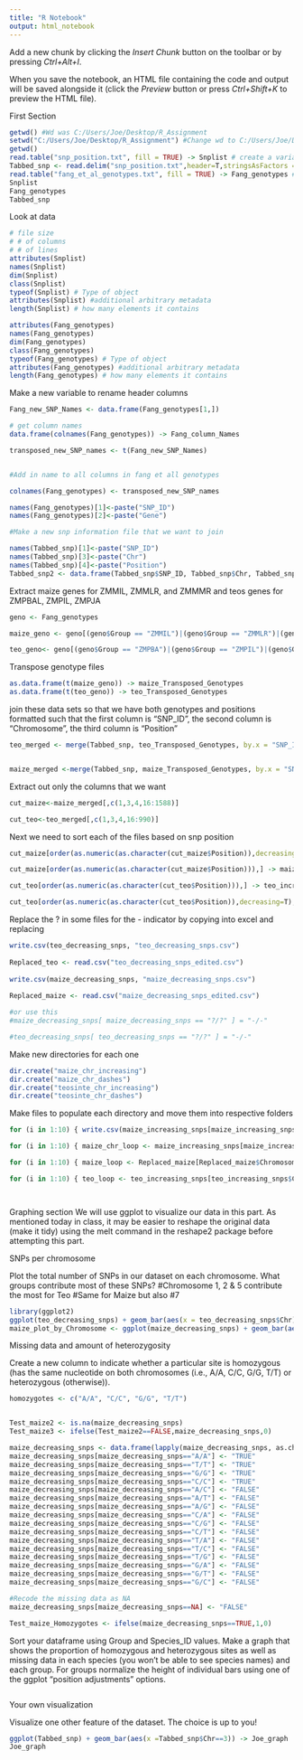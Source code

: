 ---
title: "R Notebook"
output: html_notebook
---

Add a new chunk by clicking the *Insert Chunk* button on the toolbar or by pressing *Ctrl+Alt+I*.

When you save the notebook, an HTML file containing the code and output will be saved alongside it (click the *Preview* button or press *Ctrl+Shift+K* to preview the HTML file).

First Section
```{r}
getwd() #Wd was C:/Users/Joe/Desktop/R_Assignment
setwd("C:/Users/Joe/Desktop/R_Assignment") #Change wd to C:/Users/Joe/Desktop/R_Assignment
getwd()
read.table("snp_position.txt", fill = TRUE) -> Snplist # create a variable titled Snplist for our data
Tabbed_snp <- read.delim("snp_position.txt",header=T,stringsAsFactors = F)
read.table("fang_et_al_genotypes.txt", fill = TRUE) -> Fang_genotypes # create a variable titled Fang_genotypes
Snplist
Fang_genotypes
Tabbed_snp

```

Look at data
```{r}

# file size
# # of columns
# # of lines 
attributes(Snplist)
names(Snplist)
dim(Snplist)
class(Snplist)
typeof(Snplist) # Type of object
attributes(Snplist) #additional arbitrary metadata
length(Snplist) # how many elements it contains

attributes(Fang_genotypes)
names(Fang_genotypes)
dim(Fang_genotypes)
class(Fang_genotypes)
typeof(Fang_genotypes) # Type of object
attributes(Fang_genotypes) #additional arbitrary metadata
length(Fang_genotypes) # how many elements it contains

```

Make a new variable to rename header columns

```{r}
Fang_new_SNP_Names <- data.frame(Fang_genotypes[1,])

# get column names
data.frame(colnames(Fang_genotypes)) -> Fang_column_Names

transposed_new_SNP_names <- t(Fang_new_SNP_Names)


#Add in name to all columns in fang et all genotypes

colnames(Fang_genotypes) <- transposed_new_SNP_names

names(Fang_genotypes)[1]<-paste("SNP_ID")
names(Fang_genotypes)[2]<-paste("Gene")

#Make a new snp information file that we want to join

names(Tabbed_snp)[1]<-paste("SNP_ID")
names(Tabbed_snp)[3]<-paste("Chr")
names(Tabbed_snp)[4]<-paste("Position")
Tabbed_snp2 <- data.frame(Tabbed_snp$SNP_ID, Tabbed_snp$Chr, Tabbed_snp$Position)

```


Extract maize genes for ZMMIL, ZMMLR, and ZMMMR and teos genes for ZMPBAL, ZMPIL, ZMPJA

```{r}
geno <- Fang_genotypes

maize_geno <- geno[(geno$Group == "ZMMIL")|(geno$Group == "ZMMLR")|(geno$Group =="ZMMMR"),]

teo_geno<- geno[(geno$Group == "ZMPBA")|(geno$Group == "ZMPIL")|(geno$Group == "ZMPJA"),]
```


Transpose genotype files

```{r}

as.data.frame(t(maize_geno)) -> maize_Transposed_Genotypes
as.data.frame(t(teo_geno)) -> teo_Transposed_Genotypes

```


join these data sets so that we have both genotypes and positions formatted such that the first column is "SNP_ID", the second column is "Chromosome", the third column is "Position"

```{r}
teo_merged <- merge(Tabbed_snp, teo_Transposed_Genotypes, by.x = "SNP_ID",by.y = "row.names") 


maize_merged <-merge(Tabbed_snp, maize_Transposed_Genotypes, by.x = "SNP_ID",by.y = "row.names") 


```


Extract out only the columns that we want

```{r}
cut_maize<-maize_merged[,c(1,3,4,16:1588)]

cut_teo<-teo_merged[,c(1,3,4,16:990)]
```


Next we need to sort each of the files based on snp position

```{r}
cut_maize[order(as.numeric(as.character(cut_maize$Position)),decreasing = T),] -> maize_decreasing_snps

cut_maize[order(as.numeric(as.character(cut_maize$Position))),] -> maize_increasing_snps 

cut_teo[order(as.numeric(as.character(cut_teo$Position))),] -> teo_increasing_snps

cut_teo[order(as.numeric(as.character(cut_teo$Position)),decreasing=T),] -> teo_decreasing_snps

```


Replace the ? in some files for the - indicator by copying into excel and replacing

```{r}
  
write.csv(teo_decreasing_snps, "teo_decreasing_snps.csv")
  
Replaced_teo <- read.csv("teo_decreasing_snps_edited.csv")
  
write.csv(maize_decreasing_snps, "maize_decreasing_snps.csv")
  
Replaced_maize <- read.csv("maize_decreasing_snps_edited.csv")

#or use this
#maize_decreasing_snps[ maize_decreasing_snps == "?/?" ] = "-/-"

#teo_decreasing_snps[ teo_decreasing_snps == "?/?" ] = "-/-"

```
Make new directories for each one

```{r}
dir.create("maize_chr_increasing")
dir.create("maize_chr_dashes") 
dir.create("teosinte_chr_increasing")
dir.create("teosinte_chr_dashes")
```
Make files to populate each directory and move them into respective folders

```{r}


for (i in 1:10) { write.csv(maize_increasing_snps[maize_increasing_snps$Chromosome == i,] write.csv(maize_chr_loop,sprintf('Chr%d.csv', i))})

for (i in 1:10) { maize_chr_loop <- maize_increasing_snps[maize_increasing_snps$Chromosome == i,] write.csv(maize_chr_loop, sprintf("Chr%d.csv", i), row.names = F) }

for (i in 1:10) { maize_loop <- Replaced_maize[Replaced_maize$Chromosome == i,] write.csv(maize_chr_loop,sprintf("Chr%d.csv", i), row.names = F) }

for (i in 1:10) { teo_loop <- teo_increasing_snps[teo_increasing_snps$Chromosome == i,] write.csv(teo_chr_loop,sprintf("Chr%d.csv", i), row.names = F) }




```
Graphing section
We will use ggplot to visualize our data in this part. As mentioned today in class, it may be easier to reshape the original data (make it tidy) using the melt command in the reshape2 package before attempting this part.

SNPs per chromosome

Plot the total number of SNPs in our dataset on each chromosome. What groups contribute most of these SNPs?
#Chromosome 1, 2 & 5 contribute the most for Teo
#Same for Maize but also #7

```{r}
library(ggplot2)
ggplot(teo_decreasing_snps) + geom_bar(aes(x = teo_decreasing_snps$Chr)) -> Teo_plot_by_Chromosome
maize_plot_by_Chromosome <- ggplot(maize_decreasing_snps) + geom_bar(aes(x = maize_decreasing_snps$Chr))
```


Missing data and amount of heterozygosity

Create a new column to indicate whether a particular site is homozygous (has the same nucleotide on both chromosomes (i.e., A/A, C/C, G/G, T/T) or heterozygous (otherwise)). 

```{r}
homozygotes <- c("A/A", "C/C", "G/G", "T/T")


Test_maize2 <- is.na(maize_decreasing_snps)
Test_maize3 <- ifelse(Test_maize2==FALSE,maize_decreasing_snps,0)

maize_decreasing_snps <- data.frame(lapply(maize_decreasing_snps, as.character), stringsAsFactors=FALSE)
maize_decreasing_snps[maize_decreasing_snps=="A/A"] <- "TRUE"
maize_decreasing_snps[maize_decreasing_snps=="T/T"] <- "TRUE"
maize_decreasing_snps[maize_decreasing_snps=="G/G"] <- "TRUE"
maize_decreasing_snps[maize_decreasing_snps=="C/C"] <- "TRUE"
maize_decreasing_snps[maize_decreasing_snps=="A/C"] <- "FALSE"
maize_decreasing_snps[maize_decreasing_snps=="A/T"] <- "FALSE"
maize_decreasing_snps[maize_decreasing_snps=="A/G"] <- "FALSE"
maize_decreasing_snps[maize_decreasing_snps=="C/A"] <- "FALSE"
maize_decreasing_snps[maize_decreasing_snps=="C/G"] <- "FALSE"
maize_decreasing_snps[maize_decreasing_snps=="C/T"] <- "FALSE"
maize_decreasing_snps[maize_decreasing_snps=="T/A"] <- "FALSE"
maize_decreasing_snps[maize_decreasing_snps=="T/C"] <- "FALSE"
maize_decreasing_snps[maize_decreasing_snps=="T/G"] <- "FALSE"
maize_decreasing_snps[maize_decreasing_snps=="G/A"] <- "FALSE"
maize_decreasing_snps[maize_decreasing_snps=="G/T"] <- "FALSE"
maize_decreasing_snps[maize_decreasing_snps=="G/C"] <- "FALSE"

#Recode the missing data as NA
maize_decreasing_snps[maize_decreasing_snps==NA] <- "FALSE"

Test_maize_Homozygotes <- ifelse(maize_decreasing_snps==TRUE,1,0)


```


Sort your dataframe using Group and Species_ID values. Make a graph that shows the proportion of homozygous and heterozygous sites as well as missing data in each species (you won't be able to see species names) and each group. For groups normalize the height of individual bars using one of the ggplot "position adjustments" options.

```{r}

```


Your own visualization

Visualize one other feature of the dataset. The choice is up to you!

```{r}

ggplot(Tabbed_snp) + geom_bar(aes(x =Tabbed_snp$Chr==3)) -> Joe_graph
Joe_graph
```

